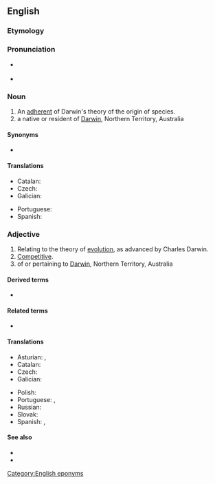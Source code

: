 {{also|darwinian}}
==English==

===Etymology===
{{suffix|en|Darwin|ian}}

===Pronunciation===
* {{a|RP}} {{IPA|en|/dɑːˈwɪni.ən/}}
* {{rhymes|en|ɪniən}}

===Noun===
{{en-noun}}

# An [[adherent]] of Darwin's theory of the origin of species.
# a native or resident of [[Darwin]], Northern Territory, Australia

====Synonyms====
* {{l|en|Darwinist}}

====Translations====
{{trans-top|adherent of Darwin's theory}}
* Catalan: {{t+|ca|darwinista|m|f}}
* Czech: {{t|cs|darwinista|m}}
* Galician: {{t|gl|darwinista|m|f}}
{{trans-mid}}
* Portuguese: {{t|pt|darwinista|m|f}}
* Spanish: {{t|es|darwinista|m|f}}
{{trans-bottom}}

===Adjective===
{{en-adj}}

# Relating to the theory of [[evolution]], as advanced by Charles Darwin.
# [[competitive|Competitive]].
# of or pertaining to [[Darwin]], Northern Territory, Australia

====Derived terms====
* {{l|en|Darwinianism}}

====Related terms====
* {{l|en|Darwinism}}

====Translations====
{{trans-top|relating to the theory of evolution}}
* Asturian: {{t|ast|darvinianu}}, {{t|ast|darvinista}}
* Catalan: {{t|ca|darwinià}}
* Czech: {{t|cs|darwinovský}}
* Galician: {{t|gl|darwinista}}
{{trans-mid}}
* Polish: {{t|pl|darwinowski}}
* Portuguese: {{t|pt|darwiniano}}, {{t|pt|darwinista}}
* Russian: {{t+|ru|дарвиновский}}
* Slovak: {{t|sk|darvinovský}}
* Spanish: {{t|es|darwiniano}}, {{t|es|darwinista}}
{{trans-bottom}}

====See also====
* {{l|en|survival of the fittest}}
* {{l|en|natural selection}}

[[Category:English eponyms]]